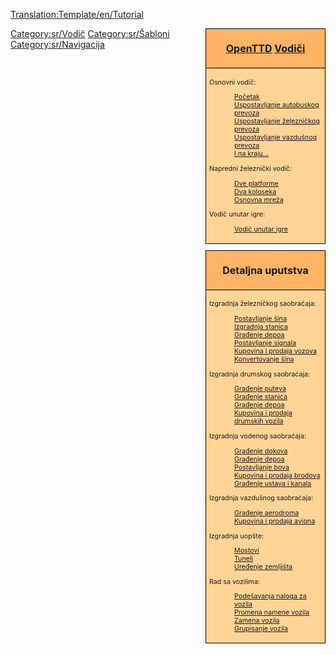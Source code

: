 <noinclude>[[Translation:Template/en/Tutorial]]</noinclude><noinclude></noinclude>
<!--
Napomena:
Akvadukti spadaju u 'mostove' (sa vezom ka građenju ustava i kanala), pošto su akvadukti faktički mostovi, ali za brodove.

Mogući vodiči u budućnosti, koji se ne nalaze na listi
- [[Industrijske usluge/Sr]] / [[FIRS prohod]]
- Multistanice
--><div style="float:right; padding-left:12px; background:none;">
<div style="width:180px; border:1px solid #000000; background:#ffb466; padding:5px; -moz-border-radius-topleft:5px; -moz-border-radius-topright:5px; font-size: 12pt;">
<center><strong><font size="3">[[sr/Manual/OpenTTD|OpenTTD]] [[sr/Manual/Tutorial/Vodič|Vodiči]]</font></strong></center>
</div>
<div style="width:180px;  border:1px solid black; border-top-width: 0px; background:#ffd496; padding:5px; font-size: 8pt;">

Osnovni vodič:
:[[sr/Manual/Tutorial/Vodič|Početak]]
:[[sr/Manual/Tutorial/Vodič/Autobusi|Uspostavljanje autobuskog prevoza]]
:[[sr/Manual/Tutorial/Vodič/Vozovi|Uspostavljanje železničkog prevoza]]
:[[sr/Manual/Tutorial/Vodič/Avioni|Uspostavljanje vazdušnog prevoza]]
:[[sr/Manual/Tutorial/Vodič/Zaključak|I na kraju...]]
Napredni železnički vodič:
:[[sr/Vodič/Dve platforme|Dve platforme]]
:[[sr/Vodič/Dva koloseka|Dva koloseka]]
:[[sr/Vodič/Osnovna mreža|Osnovna mreža]]
Vodič unutar igre:
:[[sr/Vodič unutar igre|Vodič unutar igre]]

</div>

<div style="width:180px; border:1px solid #000000; background:#ffb466; padding:5px; font-size: 12pt; margin-top: 10px;">
<center><strong><font size="3">Detaljna uputstva</font></strong></center>
</div>
<div style="width:180px;  border:1px solid black; border-top-width: 0px; background:#ffd496; padding:5px; -moz-border-radius-bottomleft:5px; -moz-border-radius-bottomright:8px; font-size: 8pt;">
<span style="font-weight:bold;">

Izgradnja železničkog saobraćaja:
:[[sr/Postavljanje šina|Postavljanje šina]]
:[[sr/Građenje železničkih stanica|Izgradnja stanica]]
:[[sr/Građenje depoa|Građenje depoa]]
:[[sr/Postavljanje signala|Postavljanje signala]]
:[[sr/Kupovina vozova|Kupovina i prodaja vozova]]
:[[sr/Konvertovanje šina|Konvertovanje šina]]

Izgradnja drumskog saobraćaja:
:[[sr/Građenje puteva|Građenje puteva]]
:[[sr/Građenje putničkih i utovarno-istovarnih stanica|Građenje stanica]]
:[[sr/Građenje drumskih depoa|Građenje depoa]]
:[[sr/Kupovina drumskih vozila|Kupovina i prodaja drumskih vozila]]

Izgradnja vodenog saobraćaja:
:[[sr/Građenje dokova|Građenje dokova]]
:[[sr/Građenje brodskih depoa|Građenje depoa]]
:[[sr/Postavljanje bova|Postavljanje bova]]
:[[sr/Kupovina brodova|Kupovina i prodaja brodova]]
:[[sr/Građenje kanala|Građenje ustava i kanala]]

Izgradnja vazdušnog saobraćaja:
:[[sr/Građenje aerodroma|Građenje aerodroma]]
:[[sr/Kupovina vazduhoplova|Kupovina i prodaja aviona]]

Izgradnja uopšte:
:[[sr/Građenje mostova|Mostovi]]
:[[sr/Građenje tunela|Tuneli]]
:[[sr/Uređenje zemljišta|Uređenje zemljišta]]

Rad sa vozilima:
:[[sr/Nalozi|Podešavanja naloga za vozila]]
:[[sr/Promena namene|Promena namene vozila]]
:[[sr/Zamena vozila|Zamena vozila]]
:[[sr/Gupe vozila|Grupisanje vozila]]

</span>
</div>
</div><includeonly>[[Category:sr/Vodič]]</includeonly><noinclude>

[[Category:sr/Šabloni]][[Category:sr/Navigacija]]
</noinclude>